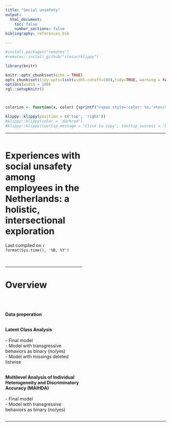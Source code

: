 ```yaml
---
title: "Social unsafety"
output:
  html_document:
    toc: false
    number_sections: false
bibliography: references.bib

---
```

 
```r
#install.packages("remotes")
#remotes::install_github("rlesur/klippy")
``` 

```r
library(knitr)

knitr::opts_chunk$set(echo = TRUE)
opts_chunk$set(tidy.opts=list(width.cutoff=100),tidy=TRUE, warning = FALSE, message = FALSE,comment = "#>", cache=TRUE, class.source=c("test"), class.output=c("test2"))
options(width = 100)
rgl::setupKnitr()



colorize <- function(x, color) {sprintf("<span style='color: %s;'>%s</span>", color, x) }

```

```r
klippy::klippy(position = c('top', 'right'))
#klippy::klippy(color = 'darkred')
#klippy::klippy(tooltip_message = 'Click to copy', tooltip_success = 'Done')
```




----

:::::::::::::: {.columns}
::: {.column width="50%"}

# Experiences with social unsafety among employees in the Netherlands: a holistic, intersectional exploration 
Last compiled on `r format(Sys.time(), '%B, %Y')`  

<br>

----

# Overview
<br><br>

**Data preperation**
<br><br>

**Latent Class Analysis**
<br><br>
- Final model
<br>
- Model with transgressive behaviors as binary (no/yes)
<br>
- Model with missings deleted listwise
<br><br>

**Multilevel Analysis of Individual Heterogeneity and Discriminatory Accuracy (MAIHDA)**
<br><br>
- Final model
<br>
- Model with transgressive behaviors as binary (no/yes)

:::
::: {.column width="50%"}



:::
::::::::::::::

----






